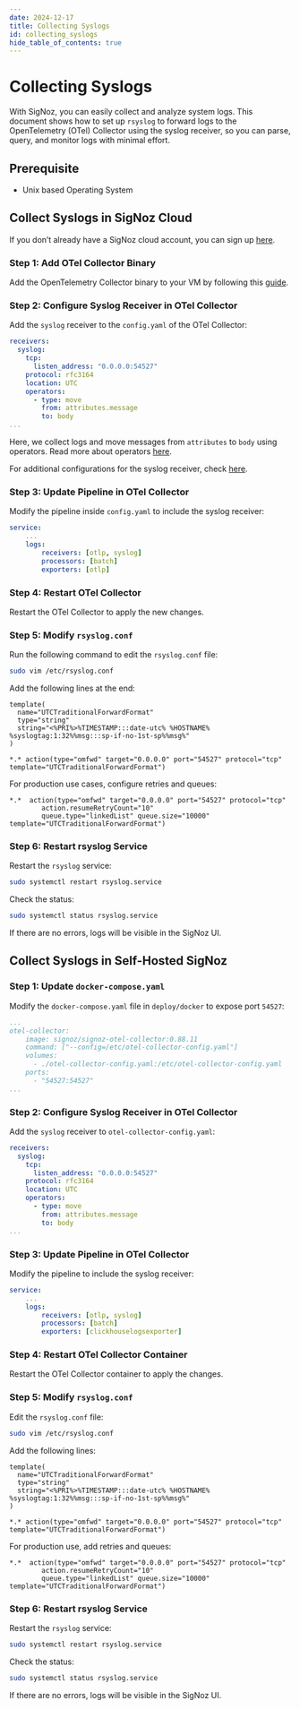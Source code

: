 ```yaml
---
date: 2024-12-17
title: Collecting Syslogs
id: collecting_syslogs
hide_table_of_contents: true
---
```


# Collecting Syslogs

With SigNoz, you can easily collect and analyze system logs. This document shows how to set up `rsyslog` to forward logs to the OpenTelemetry (OTel) Collector using 
the syslog receiver, so you can parse, query, and monitor logs with minimal effort.

## Prerequisite
- Unix based Operating System

<Tabs entityName="plans">

<TabItem value="signoz-cloud" label="SigNoz Cloud" default>

## Collect Syslogs in SigNoz Cloud

If you don’t already have a SigNoz cloud account, you can sign up [here](https://signoz.io/teams/).

### Step 1: Add OTel Collector Binary

Add the OpenTelemetry Collector binary to your VM by following this [guide](https://signoz.io/docs/tutorial/opentelemetry-binary-usage-in-virtual-machine/).

### Step 2: Configure Syslog Receiver in OTel Collector

Add the `syslog` receiver to the `config.yaml` of the OTel Collector:

```yaml
receivers:
  syslog:
    tcp:
      listen_address: "0.0.0.0:54527"
    protocol: rfc3164
    location: UTC
    operators:
      - type: move
        from: attributes.message
        to: body
...
```

Here, we collect logs and move messages from `attributes` to `body` using operators. Read more about operators [here](/docs/userguide/logs#operators-for-parsing-and-manipulating-logs).

For additional configurations for the syslog receiver, check [here](https://github.com/open-telemetry/opentelemetry-collector-contrib/tree/main/receiver/syslogreceiver).

### Step 3: Update Pipeline in OTel Collector

Modify the pipeline inside `config.yaml` to include the syslog receiver:

```yaml
service:
    ...
    logs:
        receivers: [otlp, syslog]
        processors: [batch]
        exporters: [otlp]
```

### Step 4: Restart OTel Collector

Restart the OTel Collector to apply the new changes.

### Step 5: Modify `rsyslog.conf`

Run the following command to edit the `rsyslog.conf` file:

```bash
sudo vim /etc/rsyslog.conf
```

Add the following lines at the end:

```rsyslog
template(
  name="UTCTraditionalForwardFormat"
  type="string"
  string="<%PRI%>%TIMESTAMP:::date-utc% %HOSTNAME% %syslogtag:1:32%%msg:::sp-if-no-1st-sp%%msg%"
)

*.* action(type="omfwd" target="0.0.0.0" port="54527" protocol="tcp" template="UTCTraditionalForwardFormat")
```

For production use cases, configure retries and queues:

```rsyslog
*.*  action(type="omfwd" target="0.0.0.0" port="54527" protocol="tcp"
        action.resumeRetryCount="10"
        queue.type="linkedList" queue.size="10000" template="UTCTraditionalForwardFormat")
```

### Step 6: Restart rsyslog Service

Restart the `rsyslog` service:

```bash
sudo systemctl restart rsyslog.service
```

Check the status:

```bash
sudo systemctl status rsyslog.service
```

If there are no errors, logs will be visible in the SigNoz UI.

</TabItem>

<TabItem value="self-hosted" label="Self-Host">

## Collect Syslogs in Self-Hosted SigNoz

### Step 1: Update `docker-compose.yaml`

Modify the `docker-compose.yaml` file in `deploy/docker` to expose port `54527`:

```yaml
...
otel-collector:
    image: signoz/signoz-otel-collector:0.88.11
    command: ["--config=/etc/otel-collector-config.yaml"]
    volumes:
      - ./otel-collector-config.yaml:/etc/otel-collector-config.yaml
    ports:
      - "54527:54527"
...
```

### Step 2: Configure Syslog Receiver in OTel Collector

Add the `syslog` receiver to `otel-collector-config.yaml`:

```yaml
receivers:
  syslog:
    tcp:
      listen_address: "0.0.0.0:54527"
    protocol: rfc3164
    location: UTC
    operators:
      - type: move
        from: attributes.message
        to: body
...
```

### Step 3: Update Pipeline in OTel Collector

Modify the pipeline to include the syslog receiver:

```yaml
service:
    ...
    logs:
        receivers: [otlp, syslog]
        processors: [batch]
        exporters: [clickhouselogsexporter]
```

### Step 4: Restart OTel Collector Container

Restart the OTel Collector container to apply the changes.

### Step 5: Modify `rsyslog.conf`

Edit the `rsyslog.conf` file:

```bash
sudo vim /etc/rsyslog.conf
```

Add the following lines:

```rsyslog
template(
  name="UTCTraditionalForwardFormat"
  type="string"
  string="<%PRI%>%TIMESTAMP:::date-utc% %HOSTNAME% %syslogtag:1:32%%msg:::sp-if-no-1st-sp%%msg%"
)

*.* action(type="omfwd" target="0.0.0.0" port="54527" protocol="tcp" template="UTCTraditionalForwardFormat")
```

For production use, add retries and queues:

```rsyslog
*.*  action(type="omfwd" target="0.0.0.0" port="54527" protocol="tcp"
        action.resumeRetryCount="10"
        queue.type="linkedList" queue.size="10000" template="UTCTraditionalForwardFormat")
```

### Step 6: Restart rsyslog Service

Restart the `rsyslog` service:

```bash
sudo systemctl restart rsyslog.service
```

Check the status:

```bash
sudo systemctl status rsyslog.service
```

If there are no errors, logs will be visible in the SigNoz UI.

</TabItem>

</Tabs>
